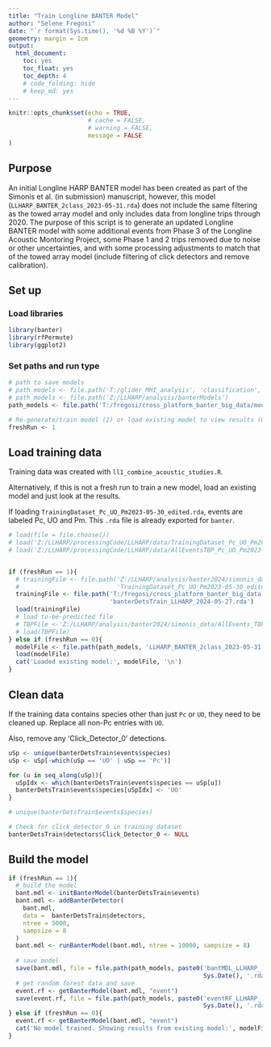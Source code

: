 ```yaml
---
title: "Train Longline BANTER Model"
author: "Selene Fregosi"
date: "`r format(Sys.time(), '%d %B %Y')`"
geometry: margin = 1cm
output:
  html_document:
    toc: yes
    toc_float: yes
    toc_depth: 4
    # code_folding: hide
    # keep_md: yes
---
```


```r
knitr::opts_chunk$set(echo = TRUE, 
                      # cache = FALSE, 
                      # warning = FALSE, 
                      message = FALSE
)
```

## Purpose

An initial Longline HARP BANTER model has been created as part of the Simonis et al. (in submission) manuscript, however, this model  (`LLHARP_BANTER_2class_2023-05-31.rda`) does not include the same filtering as the towed array model and only includes data from longline trips through 2020. The purpose of this script is to generate an updated Longline BANTER model with some additional events from Phase 3 of the Longline Acoustic Montoring Project, some Phase 1 and 2 trips removed due to noise or other uncertainties, and with some processing adjustments to match that of the towed array model (include filtering of click detectors and remove calibration).

## Set up

### Load libraries
```r
library(banter)
library(rfPermute)
library(ggplot2)
```

### Set paths and run type
```r
# path to save models
# path_models <- file.path('T:/glider_MHI_analysis', 'classification', 'models')
# path_models <- file.path('Z:/LLHARP/analysis/banterModels')
path_models <- file.path('T:/fregosi/cross_platform_banter_big_data/models')

# Re-generate/train model (1) or load existing model to view results (0)
freshRun <- 1
```

## Load training data

Training data was created with `ll1_combine_acoustic_studies.R`. 

Alternatively, if this is not a fresh run to train a new model, load an existing model and just look at the results. 

If loading `TrainingDataset_Pc_UO_Pm2023-05-30_edited.rda`, events are labeled Pc, UO and Pm. This `.rda` file is already exported for `banter`. 

```r
# load(file = file.choose())
# load('Z:/LLHARP/processingCode/LLHARP/data/TrainingDataset_Pc_UO_Pm2023-05-30_edited.rda')
# load('Z:/LLHARP/processingCode/LLHARP/data/AllEventsTBP_Pc_UO_Pm2023-05-30_edited.rda')


if (freshRun == 1){
  # trainingFile <- file.path('Z:/LLHARP/analysis/banter2024/simonis_data',
  #                           'TrainingDataset_Pc_UO_Pm2023-05-30_edited.rda')
  trainingFile <- file.path('T:/fregosi/cross_platform_banter_big_data', 
                            'banterDetsTrain_LLHARP_2024-05-27.rda')
  load(trainingFile)
  # load to-be-predicted file
  # TBPFile <-'Z:/LLHARP/analysis/banter2024/simonis_data/AllEvents_TBP_Pc_UO_Pm2023-05-30.rda'
  # load(TBPFile)
} else if (freshRun == 0){
  modelFile <- file.path(path_models, 'LLHARP_BANTER_2class_2023-05-31.rda')
  load(modelFile)
  cat('Loaded existing model:', modelFile, '\n')
}


```

## Clean data

If the training data contains species other than just `Pc` or `UO`, they need to be cleaned up. Replace all non-Pc entries with `UO`. 

Also, remove any 'Click_Detector_0' detections. 

```r

uSp <- unique(banterDetsTrain$events$species)
uSp <- uSp[-which(uSp == 'UO' | uSp == 'Pc')]

for (u in seq_along(uSp)){
  uSpIdx <- which(banterDetsTrain$events$species == uSp[u])
  banterDetsTrain$events$species[uSpIdx] <- 'UO'
}

# unique(banterDetsTrain$events$species)

# Check for click_detector_0 in training dataset
banterDetsTrain$detectors$Click_Detector_0 <- NULL

```

## Build the model
```r


if (freshRun == 1){
  # build the model
  bant.mdl <- initBanterModel(banterDetsTrain$events)
  bant.mdl <- addBanterDetector(
    bant.mdl,
    data =  banterDetsTrain$detectors, 
    ntree = 5000,
    sampsize = 8
  )
  bant.mdl <- runBanterModel(bant.mdl, ntree = 10000, sampsize = 8)
  
  # save model
  save(bant.mdl, file = file.path(path_models, paste0('bantMDL_LLHARP_',
                                                      Sys.Date(), '.rda')))
  # get random forest data and save
  event.rf <- getBanterModel(bant.mdl, "event")
  save(event.rf, file = file.path(path_models, paste0('eventRF_LLHARP_',
                                                      Sys.Date(), '.rdata')))
} else if (freshRun == 0){
  event.rf <- getBanterModel(bant.mdl, "event")
  cat('No model trained. Showing results from existing model:', modelFile, '\n')
}

```



